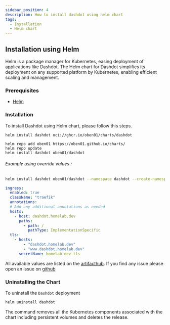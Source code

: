 ```yaml
---
sidebar_position: 4
description: How to install dashdot using helm chart
tags:
  - Installation
  - Helm chart
---
```




## Installation using Helm

Helm is a package manager for Kubernetes, easing deployment of applications like Dashdot. The Helm chart for Dashdot simplifies its deployment on any supported platform by Kubernetes, enabling efficient scaling and management.

### Prerequisites

- [Helm](https://helm.sh/docs/intro/install/)

### Installation

To install Dashdot using Helm chart, please follow this steps.

<Tabs>
  <TabItem value="orange" label="OCI (Recommended)" default>

    helm install dashdot oci://ghcr.io/oben01/charts/dashdot

  </TabItem>
  <TabItem value="apple" label="Traditional">

    helm repo add oben01 https://oben01.github.io/charts/
    helm repo update
    helm install dashdot oben01/dashdot

  </TabItem>
</Tabs>

###### Example using override values :

```bash
helm install dashdot oben01/dashdot --namespace dashdot --create-namespace -f override.yaml
```

```yml title="override.yaml"
ingress:
  enabled: true
  className: "traefik"
  annotations:
  # Add any additional annotations as needed
  hosts:
    - host: dashdot.homelab.dev
      paths:
        - path: /
          pathType: ImplementationSpecific
  tls:
    - hosts:
        - "dashdot.homelab.dev"
        - "www.dashdot.homelab.dev"
      secretName: homelab-dev-tls
```

All available values are listed on the [artifacthub](https://artifacthub.io/packages/helm/oben01/dashdot?modal=values). If you find any issue please open an issue on [github](https://github.com/oben01/charts/issues/new?assignees=oben01&labels=bug&template=bug_report.yaml&name=dashdot)

### Uninstalling the Chart

To uninstall the `Dashdot` deployment

```bash
helm uninstall dashdot
```

The command removes all the Kubernetes components associated with the chart including persistent volumes and deletes the release.
